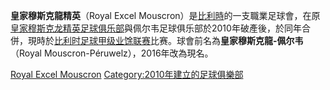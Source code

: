 {{noteTA
|G1=Football
|G2=uefa
}}
{{About|2010年成立的足球俱乐部Royal Excel Mouscron|2009年破产的足球俱乐部Royal Excelsior Mouscron|皇家穆斯克龙精英 (旧足球俱乐部)}}
{{Infobox football club
| clubname   = 梅斯干<br />Royal Excel Mouscron
| image      = 
| fullname   = Royal Excel Mouscron
| nickname   = REM
| founded    = 2010年3月11日
| ground     = [[穆斯克龙|穆斯克龙]]{{tsl|en|Stade Le Canonnier||炮手球场}}
| capacity   = 11,300
| chairman   = Edward Van Daele
| manager    = {{le|Fernando Da Cruz}}
| league     = [[比利时足球甲级业馀联赛|比利时足球甲级业馀联赛]]
| season     = 2021–22
| position   = 比甲B，第 7 位（降班）
| pattern_la1=_rmp1516h|pattern_b1=_rmp1516h|pattern_ra1=_rmp1516h|pattern_so1=
| leftarm1=073881|body1=073881|rightarm1=B10412|shorts1=FF0000|socks1=FF0000
| pattern_la2=_rmp1516a|pattern_b2=_rmp1516a|pattern_ra2=_rmp1516a|pattern_so2=
| leftarm2=0A38D8|body2=0A38D8|rightarm2=0A38D8|shorts2=0A38D8|socks2=0A38D8
| titelDerdeShirt=Derde tenue
| pattern_la3=_rmp1516t|pattern_b3=_rmp1516t|pattern_ra3=_rmp1516t
| leftarm3=0D1A39|body3=0D1A39|rightarm3=0D1A39|shorts3=0D1A39|socks3=0D1A39
}}

'''皇家穆斯克龍精英'''（Royal Excel Mouscron）是[[比利時|比利時]]的一支職業足球會，在原[[皇家穆斯克龙精英_(旧足球俱乐部)|皇家穆斯克龙精英足球俱乐部]]與佩尔韦足球俱乐部於2010年破產後，於同年合併，現時於[[比利时足球甲级业馀联赛|比利时足球甲级业馀联赛]]比赛。球會前名為'''皇家穆斯克龍-佩尔韦'''（Royal Mouscron-Péruwelz），2016年改為現名。

{{Belgian First Division A}}

[[Category:比利时足球俱乐部|Royal Excel Mouscron]]
[[Category:2010年建立的足球俱樂部|Category:2010年建立的足球俱樂部]]